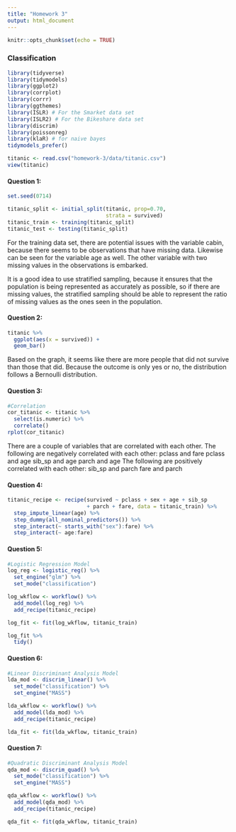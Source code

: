 ```yaml
---
title: "Homework 3"
output: html_document
---
```


```r
knitr::opts_chunk$set(echo = TRUE)
```

### Classification

```r
library(tidyverse)
library(tidymodels)
library(ggplot2)
library(corrplot)
library(corrr)
library(ggthemes)
library(ISLR) # For the Smarket data set
library(ISLR2) # For the Bikeshare data set
library(discrim)
library(poissonreg)
library(klaR) # for naive bayes
tidymodels_prefer()
```

```r
titanic <- read.csv("homework-3/data/titanic.csv")
view(titanic)
```

#### Question 1:
```r
set.seed(0714)

titanic_split <- initial_split(titanic, prop=0.70,
                               strata = survived)
titanic_train <- training(titanic_split)
titanic_test <- testing(titanic_split)
```

For the training data set, there are potential issues with the variable cabin, because there seems to be observations that have missing data. 
Likewise can be seen for the variable age as well. The other variable with two missing values in the observations is embarked. 

It is a good idea to use stratified sampling, because it ensures that the population is being represented as accurately as possible, so if 
there are missing values, the stratified sampling should be able to represent the ratio of missing values as the ones seen in the population.


#### Question 2:
```r
titanic %>%
  ggplot(aes(x = survived)) +
  geom_bar()
```

Based on the graph, it seems like there are more people that did not survive than those that did. Because the outcome is only yes or no, the distribution follows a Bernoulli distribution.



#### Question 3:

```r
#Correlation
cor_titanic <- titanic %>%
  select(is.numeric) %>%
  correlate()
rplot(cor_titanic)
```

There are a couple of variables that are correlated with each other.
The following are negatively correlated with each other:
pclass and fare
pclass and age
sib_sp and age
parch and age
The following are positively correlated with each other:
sib_sp and parch
fare and parch


#### Question 4:
```r
titanic_recipe <- recipe(survived ~ pclass + sex + age + sib_sp
                         + parch + fare, data = titanic_train) %>%
  step_impute_linear(age) %>%
  step_dummy(all_nominal_predictors()) %>%
  step_interact(~ starts_with("sex"):fare) %>%
  step_interact(~ age:fare)

```



#### Question 5:
```r
#Logistic Regression Model
log_reg <- logistic_reg() %>%
  set_engine("glm") %>%
  set_mode("classification")

log_wkflow <- workflow() %>%
  add_model(log_reg) %>%
  add_recipe(titanic_recipe)

log_fit <- fit(log_wkflow, titanic_train)

log_fit %>%
  tidy()
```


#### Question 6:
```r
#Linear Discriminant Analysis Model
lda_mod <- discrim_linear() %>%
  set_mode("classification") %>%
  set_engine("MASS")

lda_wkflow <- workflow() %>%
  add_model(lda_mod) %>%
  add_recipe(titanic_recipe)

lda_fit <- fit(lda_wkflow, titanic_train)
```



#### Question 7:
```r
#Quadratic Discriminant Analysis Model
qda_mod <- discrim_quad() %>%
  set_mode("classification") %>%
  set_engine("MASS")

qda_wkflow <- workflow() %>%
  add_model(qda_mod) %>%
  add_recipe(titanic_recipe)

qda_fit <- fit(qda_wkflow, titanic_train)
```
















